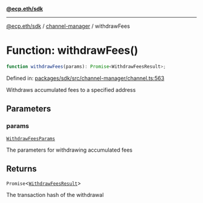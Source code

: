 [**@ecp.eth/sdk**](../../index.mdx)

***

[@ecp.eth/sdk](/sdk-reference/index.mdx) / [channel-manager](/sdk-reference/channel-manager/index.mdx) / withdrawFees

# Function: withdrawFees()

```ts
function withdrawFees(params): Promise<WithdrawFeesResult>;
```

Defined in: [packages/sdk/src/channel-manager/channel.ts:563](https://github.com/ecp-eth/comments-monorepo/blob/main/packages/sdk/src/channel-manager/channel.ts#L563)

Withdraws accumulated fees to a specified address

## Parameters

### params

[`WithdrawFeesParams`](/sdk-reference/channel-manager/type-aliases/WithdrawFeesParams.mdx)

The parameters for withdrawing accumulated fees

## Returns

`Promise`\<[`WithdrawFeesResult`](/sdk-reference/channel-manager/type-aliases/WithdrawFeesResult.mdx)\>

The transaction hash of the withdrawal

